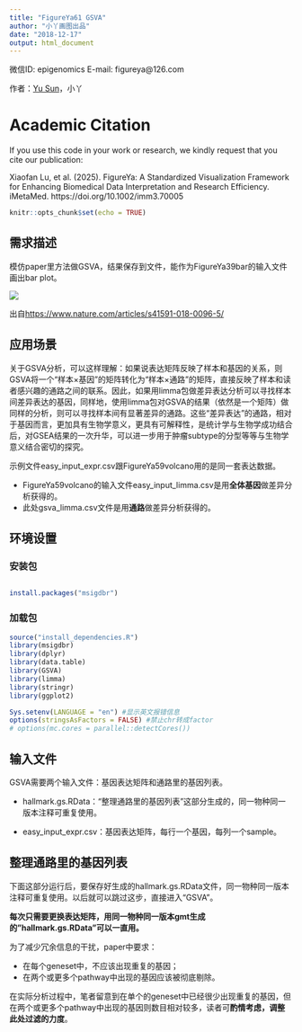 ```yaml
---
title: "FigureYa61 GSVA"
author: "小丫画图出品"
date: "2018-12-17"
output: html_document
---
```

微信ID: epigenomics  E-mail: figureya@126.com

作者：[Yu Sun](https://icannotendure.space/en/)，小丫

# Academic Citation
If you use this code in your work or research, we kindly request that you cite our publication:

Xiaofan Lu, et al. (2025). FigureYa: A Standardized Visualization Framework for Enhancing Biomedical Data Interpretation and Research Efficiency. iMetaMed. https://doi.org/10.1002/imm3.70005


```r
knitr::opts_chunk$set(echo = TRUE)
```

## 需求描述

模仿paper里方法做GSVA，结果保存到文件，能作为FigureYa39bar的输入文件画出bar plot。

![](example.png)

出自<https://www.nature.com/articles/s41591-018-0096-5/>

## 应用场景

关于GSVA分析，可以这样理解：如果说表达矩阵反映了样本和基因的关系，则GSVA将一个“样本×基因”的矩阵转化为“样本×通路”的矩阵，直接反映了样本和读者感兴趣的通路之间的联系。因此，如果用limma包做差异表达分析可以寻找样本间差异表达的基因，同样地，使用limma包对GSVA的结果（依然是一个矩阵）做同样的分析，则可以寻找样本间有显著差异的通路。这些“差异表达”的通路，相对于基因而言，更加具有生物学意义，更具有可解释性，是统计学与生物学成功结合后，对GSEA结果的一次升华，可以进一步用于肿瘤subtype的分型等等与生物学意义结合密切的探究。

示例文件easy_input_expr.csv跟FigureYa59volcano用的是同一套表达数据。

- FigureYa59volcano的输入文件easy_input_limma.csv是用**全体基因**做差异分析获得的。
- 此处gsva_limma.csv文件是用**通路**做差异分析获得的。

## 环境设置

### 安装包

```r

install.packages("msigdbr")
```

### 加载包

```r
source("install_dependencies.R")
library(msigdbr)
library(dplyr)
library(data.table)
library(GSVA)
library(limma)
library(stringr)
library(ggplot2)

Sys.setenv(LANGUAGE = "en") #显示英文报错信息
options(stringsAsFactors = FALSE) #禁止chr转成factor
# options(mc.cores = parallel::detectCores())
```

## 输入文件

GSVA需要两个输入文件：基因表达矩阵和通路里的基因列表。

- hallmark.gs.RData：“整理通路里的基因列表”这部分生成的，同一物种同一版本注释可重复使用。

- easy_input_expr.csv：基因表达矩阵，每行一个基因，每列一个sample。

## 整理通路里的基因列表

下面这部分运行后，要保存好生成的hallmark.gs.RData文件，同一物种同一版本注释可重复使用。以后就可以跳过这步，直接进入“GSVA”。

**每次只需要更换表达矩阵，用同一物种同一版本gmt生成的"hallmark.gs.RData"可以一直用。**

为了减少冗余信息的干扰，paper中要求：

- 在每个geneset中，不应该出现重复的基因；
- 在两个或更多个pathway中出现的基因应该被彻底剔除。

在实际分析过程中，笔者留意到在单个的geneset中已经很少出现重复的基因，但在两个或更多个pathway中出现的基因则数目相对较多，读者可**酌情考虑，调整此处过滤的力度**。
